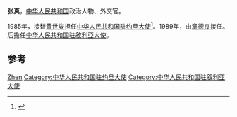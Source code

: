 {{Otheruses|张真 (歌手)|other=同名的台湾歌手}}
{{Otheruses|other=名为张真的其他人物|張貞 (永樂進士)}}

'''张真'''，[[中华人民共和国|中华人民共和国]]政治人物、外交官。

1985年，接替[[黄世燮|黄世燮]]担任[[中国驻约旦大使列表|中华人民共和国驻约旦大使]]<ref>{{cite web|author=中华人民共和国外交部|title=中国驻约旦历任大使|url=http://www.mfa.gov.cn/chn/pds/ziliao/wjrw/2167/2169/t9173.htm|publisher=中华人民共和国外交部|accessdate=2012-03-03}}</ref>。1989年，由[[章德良|章德良]]接任。后擔任[[中国驻敘利亞大使列表|中华人民共和国驻敘利亞大使]]。

== 参考 ==
{{reflist}}

{{start box}}
{{s-dip}}
{{succession box|[[黄世燮|黄世燮]]|[[章德良|章德良]]|[[中国驻约旦大使列表|中华人民共和国驻约旦大使]]|1985年7月－1989年3月}}
{{succession box|[[王昌义|王昌义]]|[[李清玉|李清玉]]|[[中国驻敘利亞大使列表|中华人民共和国驻敘利亞大使]]|1988年12月－1993年5月}}
{{end box}}

{{Authority control}}
{{DEFAULTSORT:Zhang张}}
[[Category:张姓|Zhen]]
[[Category:中华人民共和国驻约旦大使|Category:中华人民共和国驻约旦大使]]
[[Category:中华人民共和国驻叙利亚大使|Category:中华人民共和国驻叙利亚大使]]

{{中国政治人物小作品}}